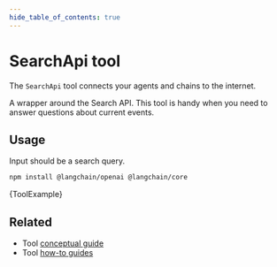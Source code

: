 ```yaml
---
hide_table_of_contents: true
---
```



# SearchApi tool

The `SearchApi` tool connects your agents and chains to the internet.

A wrapper around the Search API. This tool is handy when you need to answer questions about current events.

## Usage

Input should be a search query.



<IntegrationInstallTooltip></IntegrationInstallTooltip>

```bash npm2yarn
npm install @langchain/openai @langchain/core
```

<CodeBlock language="typescript">{ToolExample}</CodeBlock>

## Related

- Tool [conceptual guide](/docs/concepts/tools)
- Tool [how-to guides](/docs/how_to/#tools)
